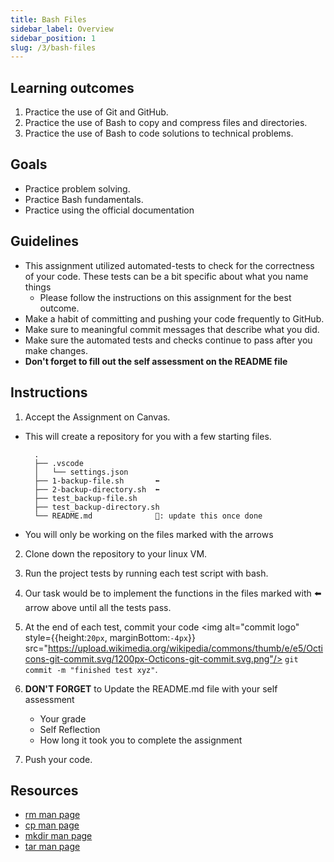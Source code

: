 ```yaml
---
title: Bash Files
sidebar_label: Overview
sidebar_position: 1
slug: /3/bash-files
---
```

## Learning outcomes
1. Practice the use of Git and GitHub.
2. Practice the use of Bash to copy and compress files and directories.
3. Practice the use of Bash to code solutions to technical problems.

## Goals
- Practice problem solving.
- Practice Bash fundamentals.
- Practice using the official documentation

## Guidelines
* This assignment utilized automated-tests to check for the correctness of your code. These tests can be a bit specific about what you name things
  * Please follow the instructions on this assignment for the best outcome.
* Make a habit of committing and pushing your code frequently to GitHub.
* Make sure to meaningful commit messages that describe what you did.
* Make sure the automated tests and checks continue to pass after you make changes.
* **Don't forget to fill out the self assessment on the README file**

## Instructions
1. Accept the Assignment on Canvas.
  * This will create a repository for you with a few starting files.
    ```
      .
      ├── .vscode
      │   └── settings.json
      ├── 1-backup-file.sh       ⬅️
      ├── 2-backup-directory.sh  ⬅️
      ├── test_backup-file.sh
      ├── test_backup-directory.sh
      └── README.md              🔼: update this once done
    ```
  * You will only be working on the files marked with the arrows
2. Clone down the repository to your linux VM.
4. Run the project tests by running each test script with bash.
5. Our task would be to implement the functions in the files marked with ⬅️ arrow above until all the tests pass.
6. At the end of each test, commit your code <img alt="commit logo" style={{height:`20px`, marginBottom:`-4px`}} src="https://upload.wikimedia.org/wikipedia/commons/thumb/e/e5/Octicons-git-commit.svg/1200px-Octicons-git-commit.svg.png"/> `git commit -m "finished test xyz"`.

7. **DON'T FORGET** to Update the README.md file with your self assessment
    * Your grade
    * Self Reflection
    * How long it took you to complete the assignment
8. Push your code.


## Resources
- [rm man page](https://ss64.com/bash/rm.html)
- [cp man page](https://ss64.com/bash/cp.html)
- [mkdir man page](https://ss64.com/bash/mkdir.html)
- [tar man page](https://ss64.com/bash/tar.html)
